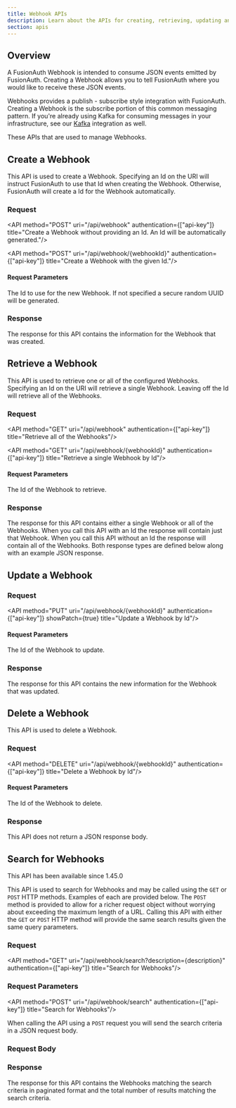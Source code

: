 ```yaml
---
title: Webhook APIs
description: Learn about the APIs for creating, retrieving, updating and deleting Webhooks.
section: apis
---
```


## Overview

A FusionAuth Webhook is intended to consume JSON events emitted by FusionAuth. Creating a Webhook allows you to tell
FusionAuth where you would like to receive these JSON events.

Webhooks provides a publish  - subscribe style integration with FusionAuth. Creating a Webhook is the subscribe portion
of this common messaging pattern. If you're already using Kafka for consuming messages in your infrastructure, see our
[Kafka](/docs/extend/events-and-webhooks/kafka) integration as well.

These APIs that are used to manage Webhooks.


## Create a Webhook

This API is used to create a Webhook. Specifying an Id on the URI will instruct FusionAuth to use that Id when creating the Webhook. Otherwise, FusionAuth will create a Id for the Webhook automatically.

### Request

<API method="POST" uri="/api/webhook" authentication={["api-key"]} title="Create a Webhook without providing an Id. An Id will be automatically generated."/>

<API method="POST" uri="/api/webhook/{webhookId}" authentication={["api-key"]} title="Create a Webhook with the given Id."/>

#### Request Parameters

<APIBlock>
  <APIField name="webhookId" type="UUID" optional defaults="secure random UUID">
    The Id to use for the new Webhook. If not specified a secure random UUID will be generated.
  </APIField>
</APIBlock>

<WebhookRequestBody />

### Response

The response for this API contains the information for the Webhook that was created.

<StandardPostResponseCodes />

<WebhookResponseBody />


## Retrieve a Webhook

This API is used to retrieve one or all of the configured Webhooks. Specifying an Id on the URI will retrieve a single Webhook. Leaving off the Id will retrieve all of the Webhooks.

### Request

<API method="GET" uri="/api/webhook" authentication={["api-key"]} title="Retrieve all of the Webhooks"/>

<API method="GET" uri="/api/webhook/{webhookId}" authentication={["api-key"]} title="Retrieve a single Webhook by Id"/>

#### Request Parameters

<APIBlock>
  <APIField name="webhookId" type="UUID" optional>
    The Id of the Webhook to retrieve.
  </APIField>
</APIBlock>

### Response

The response for this API contains either a single Webhook or all of the Webhooks. When you call this API with an Id the response will contain just that Webhook. When you call this API without an Id the response will contain all of the Webhooks. Both response types are defined below along with an example JSON response.

<StandardGetResponseCodes />

<WebhookResponseBody />

<WebhooksResponseBody />


## Update a Webhook

<GenericUpdateExplanationFragment capitalized_object_name="Webhook" />


### Request

<API method="PUT" uri="/api/webhook/{webhookId}" authentication={["api-key"]} showPatch={true} title="Update a Webhook by Id"/>

#### Request Parameters

<APIBlock>
  <APIField name="webhookId" type="UUID" required>
    The Id of the Webhook to update.
  </APIField>
</APIBlock>

<WebhookRequestBody />

### Response

The response for this API contains the new information for the Webhook that was updated.

<StandardPostResponseCodes />

<WebhookResponseBody />


## Delete a Webhook

This API is used to delete a Webhook.

### Request

<API method="DELETE" uri="/api/webhook/{webhookId}" authentication={["api-key"]} title="Delete a Webhook by Id"/>

#### Request Parameters

<APIBlock>
  <APIField name="webhookId" type="UUID" required>
    The Id of the Webhook to delete.
  </APIField>
</APIBlock>

### Response

This API does not return a JSON response body.

<StandardDeleteResponseCodes />

## Search for Webhooks

<Aside type="version">
This API has been available since 1.45.0
</Aside>

This API is used to search for Webhooks and may be called using the `GET` or `POST` HTTP methods. Examples of each are provided below. The `POST` method is provided to allow for a richer request object without worrying about exceeding the maximum length of a URL. Calling this API with either the `GET` or `POST` HTTP method will provide the same search results given the same query parameters.

### Request

<API method="GET" uri="/api/webhook/search?description={description}" authentication={["api-key"]} title="Search for Webhooks"/>

### Request Parameters

<WebhookSearchRequestParameters parameter_prefix='' />


<API method="POST" uri="/api/webhook/search" authentication={["api-key"]} title="Search for Webhooks"/>

When calling the API using a `POST` request you will send the search criteria in a JSON request body.

### Request Body

<WebhookSearchRequestParameters parameter_prefix="search." />

### Response

The response for this API contains the Webhooks matching the search criteria in paginated format and the total number of results matching the search criteria.

<StandardGetResponseCodes never_missing never_search_error />

<WebhooksResponseBody include_total />
